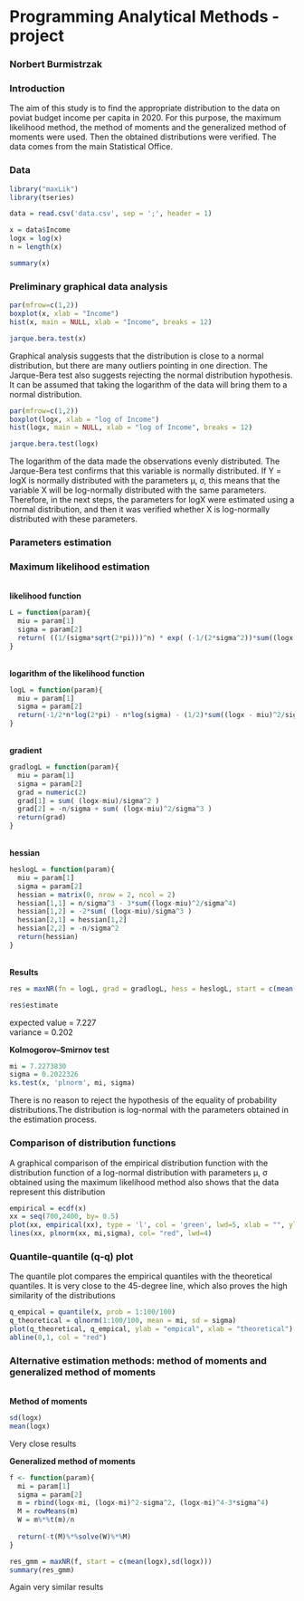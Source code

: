 # Programming Analytical Methods - project
### Norbert Burmistrzak

### **Introduction**
The aim of this study is to find the appropriate distribution to the data on poviat budget income per capita in 2020. 
For this purpose, the maximum likelihood method, the method of moments and the generalized method of moments were used.
Then the obtained distributions were verified.
The data comes from the main
Statistical Office.

### **Data**

```r
library("maxLik")
library(tseries)

data = read.csv('data.csv', sep = ';', header = 1)

x = data$Income
logx = log(x)
n = length(x)

summary(x)
```

### **Preliminary graphical data analysis**

```r
par(mfrow=c(1,2))
boxplot(x, xlab = "Income")
hist(x, main = NULL, xlab = "Income", breaks = 12)

jarque.bera.test(x)
```

Graphical analysis suggests that the distribution is close to a normal distribution, but there are many outliers pointing in one direction. The Jarque-Bera test also suggests rejecting the normal distribution hypothesis. It can be assumed that taking the logarithm of the data will bring them to a normal distribution.

```r
par(mfrow=c(1,2))
boxplot(logx, xlab = "log of Income")
hist(logx, main = NULL, xlab = "log of Income", breaks = 12)

jarque.bera.test(logx)
```

The logarithm of the data made the observations evenly distributed. The Jarque-Bera test confirms that this variable is normally distributed. If Y = logX is normally distributed with the parameters µ, σ, this means that the variable X will be log-normally distributed with the same parameters. Therefore, in the next steps, the parameters for logX were estimated using a normal distribution, and then it was verified whether X is log-normally distributed with these parameters.

### **Parameters estimation**

### Maximum likelihood estimation
\
**likelihood function**
```r
L = function(param){
  miu = param[1]
  sigma = param[2]
  return( ((1/(sigma*sqrt(2*pi)))^n) * exp( (-1/(2*sigma^2))*sum((logx - miu)^2) ) )
}
```
\
**logarithm of the likelihood function**
```r
logL = function(param){
  miu = param[1]
  sigma = param[2]
  return(-1/2*n*log(2*pi) - n*log(sigma) - (1/2)*sum((logx - miu)^2/sigma^2))
}
```
\
**gradient**
```r
gradlogL = function(param){
  miu = param[1]
  sigma = param[2]
  grad = numeric(2)
  grad[1] = sum( (logx-miu)/sigma^2 )
  grad[2] = -n/sigma + sum( (logx-miu)^2/sigma^3 )
  return(grad)
}
```
\
**hessian**
```r
heslogL = function(param){
  miu = param[1]
  sigma = param[2]
  hessian = matrix(0, nrow = 2, ncol = 2)
  hessian[1,1] = n/sigma^3 - 3*sum((logx-miu)^2/sigma^4)
  hessian[1,2] = -2*sum( (logx-miu)/sigma^3 )
  hessian[2,1] = hessian[1,2]
  hessian[2,2] = -n/sigma^2
  return(hessian)
}
```
\
**Results**
```r
res = maxNR(fn = logL, grad = gradlogL, hess = heslogL, start = c(mean(logx),sd(logx)))

res$estimate
```
expected value = 7.227\
variance = 0.202\

**Kolmogorov–Smirnov test**
```r
mi = 7.2273830
sigma = 0.2022326
ks.test(x, 'plnorm', mi, sigma)
```
There is no reason to reject the hypothesis of the equality of probability distributions.The distribution is log-normal with the parameters obtained in the estimation process.

### Comparison of distribution functions

A graphical comparison of the empirical distribution function with the distribution function of a log-normal distribution with parameters µ, σ obtained using the maximum likelihood method also shows that the data represent this distribution
```r
empirical = ecdf(x)
xx = seq(700,2400, by= 0.5)
plot(xx, empirical(xx), type = 'l', col = 'green', lwd=5, xlab = "", ylab = "") # dystrybuanta
lines(xx, plnorm(xx, mi,sigma), col= "red", lwd=4) 
```

### Quantile-quantile (q-q) plot
The quantile plot compares the empirical quantiles with the theoretical quantiles. It is very close to the 45-degree line, which also proves the high similarity of the distributions
```r
q_empical = quantile(x, prob = 1:100/100)
q_theoretical = qlnorm(1:100/100, mean = mi, sd = sigma)
plot(q_theoretical, q_empical, ylab = "empical", xlab = "theoretical")
abline(0,1, col = "red")
```

### Alternative estimation methods: method of moments and generalized method of moments
\
**Method of moments**
```r
sd(logx)
mean(logx)
```
Very close results\

**Generalized method of moments**
```r
f <- function(param){
  mi = param[1]
  sigma = param[2]
  m = rbind(logx-mi, (logx-mi)^2-sigma^2, (logx-mi)^4-3*sigma^4)
  M = rowMeans(m)
  W = m%*%t(m)/n
  
  return(-t(M)%*%solve(W)%*%M)
}

res_gmm = maxNR(f, start = c(mean(logx),sd(logx)))
summary(res_gmm)
```
Again very similar results\







